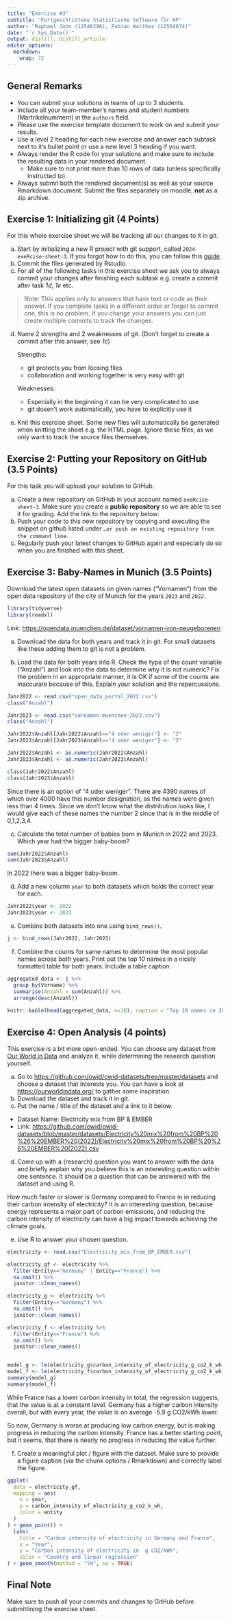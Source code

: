 ```yaml
---
title: "Exercise #3"
subtitle: "Fortgeschrittene Statistische Software für NF"
author: "Raphael John (12548296), Fabian Walthes (12564674)"
date: "`r Sys.Date()`"
output: distill::distill_article
editor_options: 
  markdown: 
    wrap: 72
---
```


## General Remarks

-   You can submit your solutions in teams of up to 3 students.
-   Include all your team-member's names and student numbers
    (Martrikelnummern) in the `authors` field.
-   Please use the exercise template document to work on and submit your
    results.
-   Use a level 2 heading for each new exercise and answer each subtask
    next to it's bullet point or use a new level 3 heading if you want.
-   Always render the R code for your solutions and make sure to include
    the resulting data in your rendered document.
    -   Make sure to not print more than 10 rows of data (unless
        specifically instructed to).
-   Always submit both the rendered document(s) as well as your source
    Rmarkdown document. Submit the files separately on moodle, **not**
    as a zip archive.

## Exercise 1: Initializing git (4 Points)

For this whole exercise sheet we will be tracking all our changes to it
in git.

a)  Start by initializing a new R project with git support, called
    `2024-exeRcise-sheet-3`. If you forgot how to do this, you can
    follow this
    [guide](https://malikaihle.github.io/Introduction-RStudio-Git-GitHub/rstudio_project.html).
b)  Commit the files generated by Rstudio.
c)  For all of the following tasks in this exercise sheet we ask you to
    always commit your changes after finishing each subtask e.g. create
    a commit after task *1d*, *1e* etc.

> Note: This applies only to answers that have text or code as their
> answer. If you complete tasks in a different order or forget to commit
> one, this is no problem. If you change your answers you can just
> create multiple commits to track the changes.

d)  Name 2 strengths and 2 weaknesses of git. (Don't forget to create a
    commit after this answer, see *1c*)

    Strengths:

    -   git protects you from loosing files
    -   collaboration and working together is very easy with git

    Weaknesses:

    -   Especially in the beginning it can be very complicated to use
    -   git dosen't work automatically, you have to explicitly use it

e)  Knit this exercise sheet. Some new files will automatically be
    generated when knitting the sheet e.g. the HTML page. Ignore these
    files, as we only want to track the source files themselves.

## Exercise 2: Putting your Repository on GitHub (3.5 Points)

For this task you will upload your solution to GitHub.

a)  Create a new repository on GitHub in your account named
    `exeRcise-sheet-3`. Make sure you create a **public repository** so
    we are able to see it for grading. Add the link to the repository
    below:
b)  Push your code to this new repository by copying and executing the
    snippet on github listed under
    `…or push an existing repository from the command line`.
c)  Regularly push your latest changes to GitHub again and especially do
    so when you are finished with this sheet.

## Exercise 3: Baby-Names in Munich (3.5 Points)

Download the latest open datasets on given names ("Vornamen") from the
open data repository of the city of Munich for the years `2023` and
`2022`.

```r
library(tidyverse)
library(readxl)

```

Link: <https://opendata.muenchen.de/dataset/vornamen-von-neugeborenen>

a)  Download the data for both years and track it in git. For small
    datasets like these adding them to git is not a problem.

b)  Load the data for both years into R. Check the type of the count
    variable ("Anzahl") and look into the data to determine why it is
    not numeric? Fix the problem in an appropriate manner, it is OK if
    some of the counts are inaccurate because of this. Explain your
    solution and the repercussions.

```r
Jahr2022 <- read.csv("open_data_portal_2022.csv")
class("Anzahl")

Jahr2023 <- read.csv("vornamen-muenchen-2023.csv")
class("Anzahl") 

Jahr2022$Anzahl[Jahr2022$Anzahl=="4 oder weniger"] <- "2"
Jahr2023$Anzahl[Jahr2023$Anzahl=="4 oder weniger"] <- "2"

Jahr2022$Anzahl <- as.numeric(Jahr2022$Anzahl)
Jahr2023$Anzahl <- as.numeric(Jahr2023$Anzahl)

class(Jahr2022$Anzahl)
class(Jahr2023$Anzahl)
```

Since there is an option of “4 oder weniger”. There are 4390 names of
which over 4000 have this number designation, as the names were given
less than 4 times. Since we don't know what the distribution looks like,
I would give each of these names the number 2 since that is in the
middle of 0,1,2,3,4.

c)  Calculate the total number of babies born in Munich in 2022
    and 2023. Which year had the bigger baby-boom?

```r
sum(Jahr2022$Anzahl)
sum(Jahr2023$Anzahl)
```

In 2022 there was a bigger baby-boom.

d)  Add a new column `year` to both datasets which holds the correct
    year for each.

```r
Jahr2022$year <- 2022
Jahr2023$year <- 2023
```

e)  Combine both datasets into one using `bind_rows()`.

```r
j <- bind_rows(Jahr2022, Jahr2023)

```

f)  Combine the counts for same names to determine the most popular
    names across both years. Print out the top 10 names in a nicely
    formatted table for both years. Include a table caption.

```r
aggregated_data <- j %>%
  group_by(Vorname) %>%
  summarise(Anzahl = sum(Anzahl)) %>%
  arrange(desc(Anzahl))
  
knitr::kable(head(aggregated_data, n=10), caption = "Top 10 names in 2022 and 2023")
```

## Exercise 4: Open Analysis (4 points)

This exercise is a bit more open-ended. You can choose any dataset from
[Our World in Data](https://ourworldindata.org/) and analyze it, while
determining the research question yourself.

a)  Go to <https://github.com/owid/owid-datasets/tree/master/datasets>
    and choose a dataset that interests you. You can have a look at
    <https://ourworldindata.org/> to gather some inspiration.
b)  Download the dataset and track it in git.
c)  Put the name / title of the dataset and a link to it below.

-   Dataset Name: Electricity mix from BP & EMBER
-   Link:
    [https://github.com/owid/owid-datasets/blob/master/datasets/Electricity%20mix%20from%20BP%20%26%20EMBER%20(2022)/Electricity%20mix%20from%20BP%20%26%20EMBER%20(2022).csv](https://github.com/owid/owid-datasets/blob/master/datasets/Electricity%20mix%20from%20BP%20%26%20EMBER%20(2022)/Electricity%20mix%20from%20BP%20%26%20EMBER%20(2022).csv){.uri}

d)  Come up with a (research) question you want to answer with the data
    and briefly explain why you believe this is an interesting question
    within one sentence. It should be a question that can be answered
    with the dataset and using R.

How much faster or slower is Germany compared to France in in reducing
their carbon intensity of electricity? It is an interesting question,
because energy represents a major part of carbon emissions, and reducing
the carbon intensity of electricity can have a big impact towards
achieving the climate goals.

e)  Use R to answer your chosen question.

```r
electricity <- read.csv("Electricity_mix_from_BP_EMBER.csv")

electricity_gf <- electricity %>% 
  filter(Entity=="Germany" | Entity=="France") %>%
  na.omit() %>%
  janitor::clean_names()

electricity_g <- electricity %>% 
  filter(Entity=="Germany") %>%
  na.omit() %>%
  janitor::clean_names()

electricity_f <- electricity %>% 
  filter(Entity=="France") %>%
  na.omit() %>%
  janitor::clean_names()


model_g <- lm(electricity_g$carbon_intensity_of_electricity_g_co2_k_wh ~ electricity_g$year)
model_f <- lm(electricity_f$carbon_intensity_of_electricity_g_co2_k_wh ~ electricity_f$year)
summary(model_g)
summary(model_f)
```

While France has a lower carbon intensity in total, the regression
suggests, that the value is at a constant level. Germany has a higher
carbon intensity overall, but with every year, the value is on average
-5.9 g CO2/kWh lower.

So now, Germany is worse at producing low carbon energy, but is making
progress in reducing the carbon intensity. France has a better starting
point, but it seems, that there is nearly no progress in reducing the
value further.

f)  Create a meaningful plot / figure with the dataset. Make sure to
    provide a figure caption (via the chunk options / Rmarkdown) and
    correctly label the figure.

```r
ggplot(
  data = electricity_gf,
  mapping = aes(
    x = year,
    y = carbon_intensity_of_electricity_g_co2_k_wh,
    color = entity
  )
) + geom_point() +
  labs(
    title = "Carbon intensity of electricity in Germany and France",
    x = "Year",
    y = "Carbon intensity of electricity in  g CO2/kWh",
    color = "Country and linear regression"
) + geom_smooth(method = "lm", se = TRUE)
```

## Final Note

Make sure to push all your commits and changes to GitHub before
submittining the exercise sheet.
